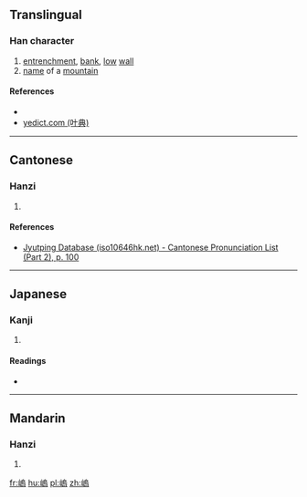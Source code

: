 ==Translingual==

===Han character===
{{Han char|rn=46|rad=山|as=10|sn=13|four=27727|canj=UHRF|ids=⿰山烏}}

# [[entrenchment]], [[bank]], [[low]] [[wall]]
# [[name]] of a [[mountain]]

====References====
* {{Han ref|kx=0317.260|dkj=08347|hdz=10791.110|uh=5D68|ud=23912|bh=DD54|bd=56660}}
*[http://yedict.com/htm/5D/5D68.htm yedict.com (叶典)]

----

==Cantonese==

===Hanzi===
{{yue-hanzi|jyut=[[wu2]]|y=wu2}}

# {{defn|lang=yue|sort=山10}}

====References====
* [http://www.iso10646hk.net/jp/document/download.jsp Jyutping Database (iso10646hk.net) - Cantonese Pronunciation List (Part 2), p. 100]

----

==Japanese==

===Kanji===
{{ja-kanji|grade=|rs=山10}}

# {{defn|lang=ja|sort=山10}}

====Readings====
* {{ja-readings|on=[[お]] (o), [[う]] (u)|kun=}}

----

==Mandarin==

===Hanzi===
{{cmn-hanzi|pin=[[wù]] ([[wu4]])|wg=wu<sup>4</sup>}}

# {{defn|lang=cmn|sort=山10}}

[[fr:嵨]]
[[hu:嵨]]
[[pl:嵨]]
[[zh:嵨]]